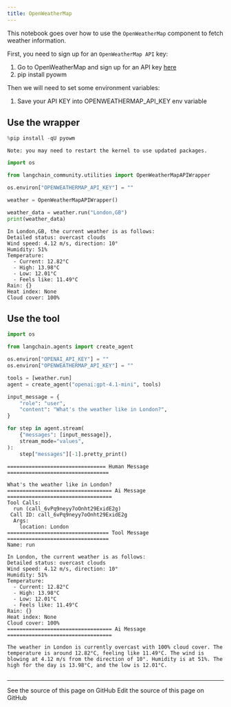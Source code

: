```yaml
---
title: OpenWeatherMap
---
```


This notebook goes over how to use the `OpenWeatherMap` component to fetch weather information.

First, you need to sign up for an `OpenWeatherMap API` key:

1. Go to OpenWeatherMap and sign up for an API key [here](https://openweathermap.org/api/)
2. pip install pyowm

Then we will need to set some environment variables:

1. Save your API KEY into OPENWEATHERMAP_API_KEY env variable

## Use the wrapper

```python
%pip install -qU pyowm
```

```output
Note: you may need to restart the kernel to use updated packages.
```

```python
import os

from langchain_community.utilities import OpenWeatherMapAPIWrapper

os.environ["OPENWEATHERMAP_API_KEY"] = ""

weather = OpenWeatherMapAPIWrapper()
```

```python
weather_data = weather.run("London,GB")
print(weather_data)
```

```output
In London,GB, the current weather is as follows:
Detailed status: overcast clouds
Wind speed: 4.12 m/s, direction: 10°
Humidity: 51%
Temperature:
  - Current: 12.82°C
  - High: 13.98°C
  - Low: 12.01°C
  - Feels like: 11.49°C
Rain: {}
Heat index: None
Cloud cover: 100%
```

## Use the tool

```python
import os

from langchain.agents import create_agent

os.environ["OPENAI_API_KEY"] = ""
os.environ["OPENWEATHERMAP_API_KEY"] = ""

tools = [weather.run]
agent = create_agent("openai:gpt-4.1-mini", tools)
```

```python
input_message = {
    "role": "user",
    "content": "What's the weather like in London?",
}

for step in agent.stream(
    {"messages": [input_message]},
    stream_mode="values",
):
    step["messages"][-1].pretty_print()
```

```output
================================ Human Message =================================

What's the weather like in London?
================================== Ai Message ==================================
Tool Calls:
  run (call_6vPq9neyy7oOnht29ExidE2g)
 Call ID: call_6vPq9neyy7oOnht29ExidE2g
  Args:
    location: London
================================= Tool Message =================================
Name: run

In London, the current weather is as follows:
Detailed status: overcast clouds
Wind speed: 4.12 m/s, direction: 10°
Humidity: 51%
Temperature:
  - Current: 12.82°C
  - High: 13.98°C
  - Low: 12.01°C
  - Feels like: 11.49°C
Rain: {}
Heat index: None
Cloud cover: 100%
================================== Ai Message ==================================

The weather in London is currently overcast with 100% cloud cover. The temperature is around 12.82°C, feeling like 11.49°C. The wind is blowing at 4.12 m/s from the direction of 10°. Humidity is at 51%. The high for the day is 13.98°C, and the low is 12.01°C.
```

```python

```

---

<CardGroup cols={2}>
  <Card title="View Source" icon="eye" href="https://github.com/langchain-ai/docs/blob/main/src/oss/python/integrations/tools/openweathermap.mdx">
    See the source of this page on GitHub
  </Card>
  <Card title="Edit Source" icon="pen-to-square" href="https://github.com/langchain-ai/docs/edit/main/src/oss/python/integrations/tools/openweathermap.mdx">
    Edit the source of this page on GitHub
  </Card>
</CardGroup>
